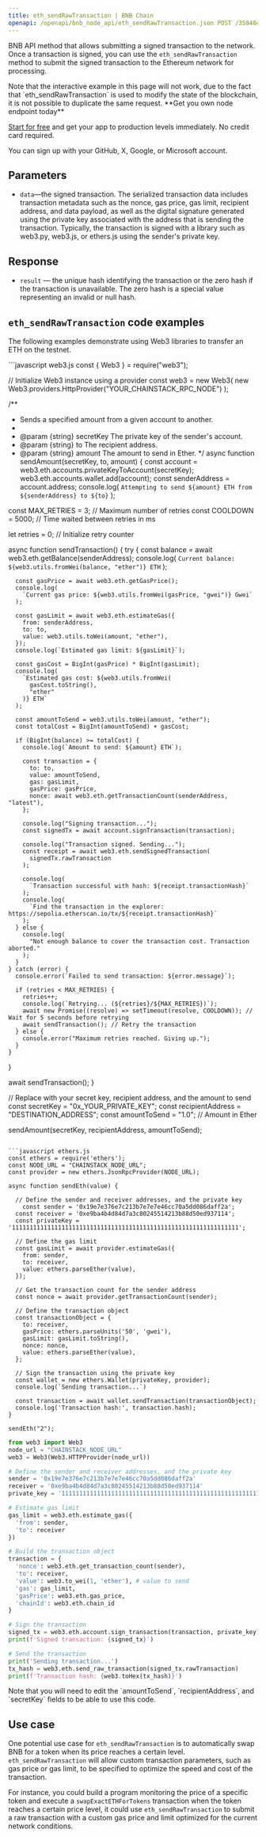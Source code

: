 ---
title: eth_sendRawTransaction | BNB Chain
openapi: /openapi/bnb_node_api/eth_sendRawTransaction.json POST /35848e183f3e3303c8cfeacbea831cab
---

BNB API method that allows submitting a signed transaction to the network. Once a transaction is signed, you can use the `eth_sendRawTransaction` method to submit the signed transaction to the Ethereum network for processing.

<Warning>
Note that the interactive example in this page will not work, due to the fact that `eth_sendRawTransaction` is used to modify the state of the blockchain, it is not possible to duplicate the same request.
</Warning>

<Check>
**Get you own node endpoint today**

[Start for free](https://console.chainstack.com/) and get your app to production levels immediately. No credit card required.

You can sign up with your GitHub, X, Google, or Microsoft account.
</Check>


## Parameters

* `data`—the signed transaction. The serialized transaction data includes transaction metadata such as the nonce, gas price, gas limit, recipient address, and data payload, as well as the digital signature generated using the private key associated with the address that is sending the transaction. Typically, the transaction is signed with a library such as web3.py, web3.js, or ethers.js using the sender's private key.

## Response

* `result` — the unique hash identifying the transaction or the zero hash if the transaction is unavailable. The zero hash is a special value representing an invalid or null hash.

## `eth_sendRawTransaction` code examples

The following examples demonstrate using Web3 libraries to transfer an ETH on the testnet.

<CodeGroup>
```javascript web3.js
const { Web3 } = require("web3");

// Initialize Web3 instance using a provider
const web3 = new Web3(
  new Web3.providers.HttpProvider("YOUR_CHAINSTACK_RPC_NODE")
);

/**
 * Sends a specified amount from a given account to another.
 *
 * @param {string} secretKey The private key of the sender's account.
 * @param {string} to The recipient address.
 * @param {string} amount The amount to send in Ether.
 */
async function sendAmount(secretKey, to, amount) {
  const account = web3.eth.accounts.privateKeyToAccount(secretKey);
  web3.eth.accounts.wallet.add(account);
  const senderAddress = account.address;
  console.log(
    `Attempting to send ${amount} ETH from ${senderAddress} to ${to}`
  );

  const MAX_RETRIES = 3; // Maximum number of retries
  const COOLDOWN = 5000; // Time waited between retries in ms

  let retries = 0; // Initialize retry counter

  async function sendTransaction() {
    try {
      const balance = await web3.eth.getBalance(senderAddress);
      console.log(
        `Current balance: ${web3.utils.fromWei(balance, "ether")} ETH`
      );

      const gasPrice = await web3.eth.getGasPrice();
      console.log(
        `Current gas price: ${web3.utils.fromWei(gasPrice, "gwei")} Gwei`
      );

      const gasLimit = await web3.eth.estimateGas({
        from: senderAddress,
        to: to,
        value: web3.utils.toWei(amount, "ether"),
      });
      console.log(`Estimated gas limit: ${gasLimit}`);

      const gasCost = BigInt(gasPrice) * BigInt(gasLimit);
      console.log(
        `Estimated gas cost: ${web3.utils.fromWei(
          gasCost.toString(),
          "ether"
        )} ETH`
      );

      const amountToSend = web3.utils.toWei(amount, "ether");
      const totalCost = BigInt(amountToSend) + gasCost;

      if (BigInt(balance) >= totalCost) {
        console.log(`Amount to send: ${amount} ETH`);

        const transaction = {
          to: to,
          value: amountToSend,
          gas: gasLimit,
          gasPrice: gasPrice,
          nonce: await web3.eth.getTransactionCount(senderAddress, "latest"),
        };

        console.log("Signing transaction...");
        const signedTx = await account.signTransaction(transaction);

        console.log("Transaction signed. Sending...");
        const receipt = await web3.eth.sendSignedTransaction(
          signedTx.rawTransaction
        );

        console.log(
          `Transaction successful with hash: ${receipt.transactionHash}`
        );
        console.log(
          `Find the transaction in the explorer: https://sepolia.etherscan.io/tx/${receipt.transactionHash}`
        );
      } else {
        console.log(
          "Not enough balance to cover the transaction cost. Transaction aborted."
        );
      }
    } catch (error) {
      console.error(`Failed to send transaction: ${error.message}`);

      if (retries < MAX_RETRIES) {
        retries++;
        console.log(`Retrying... (${retries}/${MAX_RETRIES})`);
        await new Promise((resolve) => setTimeout(resolve, COOLDOWN)); // Wait for 5 seconds before retrying
        await sendTransaction(); // Retry the transaction
      } else {
        console.error("Maximum retries reached. Giving up.");
      }
    }
  }

  await sendTransaction();
}

// Replace with your secret key, recipient address, and the amount to send
const secretKey = "0x_YOUR_PRIVATE_KEY";
const recipientAddress = "DESTINATION_ADDRESS";
const amountToSend = "1.0"; // Amount in Ether

sendAmount(secretKey, recipientAddress, amountToSend);
```

```javascript ethers.js
const ethers = require('ethers');
const NODE_URL = "CHAINSTACK_NODE_URL";
const provider = new ethers.JsonRpcProvider(NODE_URL);

async function sendEth(value) {

  // Define the sender and receiver addresses, and the private key
	const sender = '0x19e7e376e7c213b7e7e7e46cc70a5dd086daff2a';
  const receiver = '0xe9ba4b4d84d7a3c80245514213b88d50ed937114';
  const privateKey = '1111111111111111111111111111111111111111111111111111111111111111';
  
  // Define the gas limit
  const gasLimit = await provider.estimateGas({
    from: sender,
    to: receiver,
    value: ethers.parseEther(value),
  });

  // Get the transaction count for the sender address
  const nonce = await provider.getTransactionCount(sender);

  // Define the transaction object
  const transactionObject = {
    to: receiver,
    gasPrice: ethers.parseUnits('50', 'gwei'),
    gasLimit: gasLimit.toString(),
    nonce: nonce,
    value: ethers.parseEther(value),
  };

  // Sign the transaction using the private key  
  const wallet = new ethers.Wallet(privateKey, provider);
  console.log(`Sending transaction...`)
  
  const transaction = await wallet.sendTransaction(transactionObject);
  console.log('Transaction hash:', transaction.hash);
}

sendEth("2");
```

```python web3.py
from web3 import Web3  
node_url = "CHAINSTACK_NODE_URL"
web3 = Web3(Web3.HTTPProvider(node_url)) 

# Define the sender and receiver addresses, and the private key
sender = '0x19e7e376e7c213b7e7e7e46cc70a5dd086daff2a' 
receiver = '0xe9ba4b4d84d7a3c80245514213b88d50ed937114' 
private_key = '1111111111111111111111111111111111111111111111111111111111111111'   

# Estimate gas limit
gas_limit = web3.eth.estimate_gas({
  'from': sender,
  'to': receiver
})

# Build the transaction object
transaction = {
  'nonce': web3.eth.get_transaction_count(sender),
  'to': receiver,
  'value': web3.to_wei(1, 'ether'), # value to send 
  'gas': gas_limit,
  'gasPrice': web3.eth.gas_price,
  'chainId': web3.eth.chain_id
}

# Sign the transaction
signed_tx = web3.eth.account.sign_transaction(transaction, private_key)
print(f'Signed transaction: {signed_tx}')

# Send the transaction
print('Sending transaction...')
tx_hash = web3.eth.send_raw_transaction(signed_tx.rawTransaction)
print(f'Transaction hash: {web3.toHex(tx_hash)}')
```
</CodeGroup>

<Note>
Note that you will need to edit the `amountToSend`, `recipientAddress`, and `secretKey` fields to be able to use this code.
</Note>


## Use case

One potential use case for `eth_sendRawTransaction` is to automatically swap BNB for a token when its price reaches a certain level. `eth_sendRawTransaction` will allow custom transaction parameters, such as gas price or gas limit, to be specified to optimize the speed and cost of the transaction.

For instance, you could build a program monitoring the price of a specific token and execute a `swapExactETHForTokens` transaction when the token reaches a certain price level, it could use `eth_sendRawTransaction` to submit a raw transaction with a custom gas price and limit optimized for the current network conditions.
